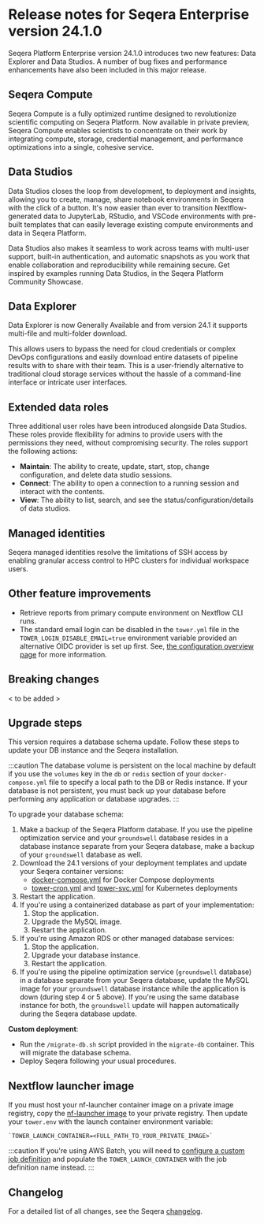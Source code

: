 # Release notes for Seqera Enterprise version 24.1.0

Seqera Platform Enterprise version 24.1.0 introduces two new features: Data Explorer and Data Studios. A number of bug fixes and performance enhancements have also been included in this major release.

## Seqera Compute

Seqera Compute is a fully optimized runtime designed to revolutionize scientific computing on Seqera Platform. Now available in private preview, Seqera Compute enables scientists to concentrate on their work by integrating compute, storage, credential management, and performance optimizations into a single, cohesive service. 

## Data Studios

Data Studios closes the loop from development, to deployment and insights, allowing you to create, manage, share notebook environments in Seqera with the click of a button. It's now easier than ever to transition Nextflow-generated data to JupyterLab, RStudio, and VSCode environments with pre-built templates that can easily leverage existing compute environments and data in Seqera Platform.

Data Studios also makes it seamless to work across teams with multi-user support, built-in authentication, and automatic snapshots as you work that enable collaboration and reproducibility while remaining secure.
Get inspired by examples running Data Studios, in the Seqera Platform Community Showcase. 

## Data Explorer

Data Explorer is now Generally Available and from version 24.1 it supports multi-file and multi-folder download. 

This allows users to bypass the need for cloud credentials or complex DevOps configurations and easily download entire datasets of pipeline results with to share with their team. This is a user-friendly alternative to traditional cloud storage services without the hassle of a command-line interface or intricate user interfaces.

## Extended data roles

Three additional user roles have been introduced alongside Data Studios. These roles provide flexibility for admins to provide users with the permissions they need, without compromising security. The roles support the following actions:

- **Maintain**: The ability to create, update, start, stop, change configuration, and delete data studio sessions.
- **Connect**: The ability to open a connection to a running session and interact with the contents.
- **View**: The ability to list, search, and see the status/configuration/details of data studios.

## Managed identities

Seqera managed identities resolve the limitations of SSH access by enabling granular access control to HPC clusters for individual workspace users. 

## Other feature improvements

- Retrieve reports from primary compute environment on Nextflow CLI runs.
- The standard email login can be disabled in the `tower.yml` file in the `TOWER_LOGIN_DISABLE_EMAIL=true` environment variable provided an alternative OIDC provider is set up first. See, [the configuration overview page](https://docs.seqera.io/platform/24.1.0/enterprise/configuration/overview) for more information.

## Breaking changes

< to be added >

## Upgrade steps

This version requires a database schema update. Follow these steps to update your DB instance and the Seqera installation.

:::caution
The database volume is persistent on the local machine by default if you use the `volumes` key in the `db` or `redis` section of your `docker-compose.yml` file to specify a local path to the DB or Redis instance. If your database is not persistent, you must back up your database before performing any application or database upgrades.
:::

To upgrade your database schema:

1. Make a backup of the Seqera Platform database. If you use the pipeline optimization service and your `groundswell` database resides in a database instance separate from your Seqera database, make a backup of your `groundswell` database as well.
2. Download the 24.1 versions of your deployment templates and update your Seqera container versions:
    - [docker-compose.yml](../_templates/docker/docker-compose.yml) for Docker Compose deployments
    - [tower-cron.yml](../_templates/k8s/tower-cron.yml) and [tower-svc.yml](../_templates/k8s/tower-svc.yml) for Kubernetes deployments
3. Restart the application.
4. If you're using a containerized database as part of your implementation:
    1. Stop the application.
    2. Upgrade the MySQL image.
    3. Restart the application.
5. If you're using Amazon RDS or other managed database services:
    1. Stop the application.
    2. Upgrade your database instance.
    3. Restart the application.
6. If you're using the pipeline optimization service (`groundswell` database) in a database separate from your Seqera database, update the MySQL image for your `groundswell` database instance while the application is down (during step 4 or 5 above). If you're using the same database instance for both, the `groundswell` update will happen automatically during the Seqera database update.

**Custom deployment**:

- Run the `/migrate-db.sh` script provided in the `migrate-db` container. This will migrate the database schema.
- Deploy Seqera following your usual procedures.

## Nextflow launcher image

If you must host your nf-launcher container image on a private image registry, copy the [nf-launcher image](https://quay.io/seqeralabs/nf-launcher:j17-24.04.2) to your private registry. Then update your `tower.env` with the launch container environment variable:

    `TOWER_LAUNCH_CONTAINER=<FULL_PATH_TO_YOUR_PRIVATE_IMAGE>`

:::caution
If you're using AWS Batch, you will need to [configure a custom job definition](../advanced-topics/custom-launch-container.mdx) and populate the `TOWER_LAUNCH_CONTAINER` with the job definition name instead.
:::

## Changelog

For a detailed list of all changes, see the Seqera [changelog](./changelog.mdx).

[gcp-vm-instance-template]: https://cloud.google.com/compute/docs/instance-templates
